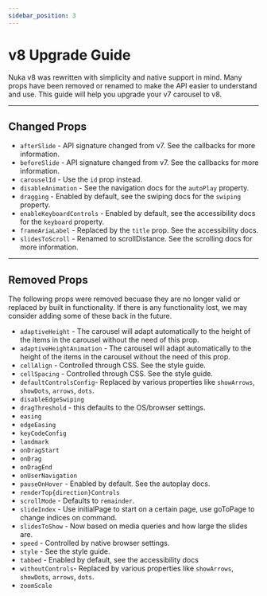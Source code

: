 ```yaml
---
sidebar_position: 3
---
```



# v8 Upgrade Guide

Nuka v8 was rewritten with simplicity and native support in mind. Many props have been removed or renamed to make the API easier to understand and use. This guide will help you upgrade your v7 carousel to v8.

---

## Changed Props

- `afterSlide` - API signature changed from v7. See the <Link to="/docs/api/callbacks">callbacks</Link> for more information.
- `beforeSlide` - API signature changed from v7. See the <Link to="/docs/api/callbacks">callbacks</Link> for more information.
- `carouselId` - Use the `id` prop instead.
- `disableAnimation` - See the <Link to="/docs/api">navigation</Link> docs for the `autoPlay` property.
- `dragging` - Enabled by default, see the <Link to="/docs/api/swiping">swiping</Link> docs for the `swiping` property.
- `enableKeyboardControls` - Enabled by default, see the <Link to="/docs/api/accessibility">accessibility</Link> docs for the `keyboard` property.
- `frameAriaLabel` - Replaced by the `title` prop. See the <Link to="/docs/api/accessibility">accessibility</Link> docs.
- `slidesToScroll` - Renamed to scrollDistance. See the <Link to="/docs/api/scroll">scrolling</Link> docs for more information.

---

## Removed Props

The following props were removed becuase they are no longer valid or replaced by built in functionality. If there is any functionality lost, we may consider adding some of these back in the future.

- `adaptiveHeight` - The carousel will adapt automatically to the height of the items in the carousel without the need of this prop.
- `adaptiveHeightAnimation` - The carousel will adapt automatically to the height of the items in the carousel without the need of this prop.
- `cellAlign` - Controlled through CSS. See the <Link to="/docs/api">style guide</Link>.
- `cellSpacing` - Controlled through CSS. See the <Link to="/docs/api">style guide</Link>.
- `defaultControlsConfig`- Replaced by various properties like `showArrows`, `showDots`, `arrows`, `dots`.
- `disableEdgeSwiping`
- `dragThreshold` - this defaults to the OS/browser settings.
- `easing`
- `edgeEasing`
- `keyCodeConfig`
- `landmark`
- `onDragStart`
- `onDrag`
- `onDragEnd`
- `onUserNavigation`
- `pauseOnHover` - Enabled by default. See the <Link to="/docs/api/autoplay">autoplay</Link> docs.
- `renderTop{direction}Controls`
- `scrollMode` - Defaults to `remainder`.
- `slideIndex` - Use <Link to="/docs/api/initial-page">initialPage</Link> to start on a certain page, use <Link to="/docs/api/methods#progression">goToPage</Link> to change indices on command.
- `slidesToShow` - Now based on media queries and how large the slides are.
- `speed` - Controlled by native browser settings.
- `style` - See the <Link to="/docs/api">style guide</Link>.
- `tabbed` - Enabled by default, see the <Link to="/docs/api/accessibility">accessibility</Link> docs
- `withoutControls`- Replaced by various properties like `showArrows`, `showDots`, `arrows`, `dots`.
- `zoomScale`
